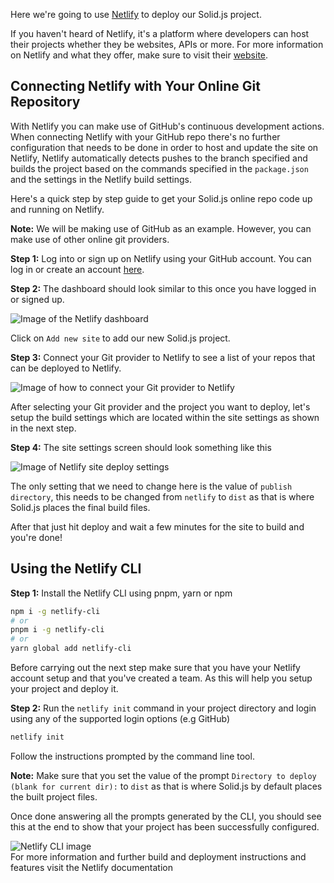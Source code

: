 
<Title>Deploying To Netlify</Title>

Here we're going to use [Netlify](https://netlify.com) to deploy our Solid.js project.

If you haven't heard of Netlify, it's a platform where developers can host their projects whether they be websites, APIs or more. For more information on Netlify and what they offer, make sure to visit their [website](https://netlify.com).

## Connecting Netlify with Your Online Git Repository

With Netlify you can make use of GitHub's continuous development actions. When connecting Netlify with your GitHub repo there's no further configuration that needs to be done in order to host and update the site on Netlify, Netlify automatically detects pushes to the branch specified and builds the project based on the commands specified in the `package.json` and the settings in the Netlify build settings. 

Here's a quick step by step guide to get your Solid.js online repo code up and running on Netlify.

**Note:** We will be making use of GitHub as an example. However, you can make use of other online git providers.

**Step 1:** Log into or sign up on Netlify using your GitHub account. You can log in or create an account [here](https://app.netlify.com).

**Step 2:** The dashboard should look similar to this once you have logged in or signed up. 

<img src="/images/how-to-guides/deployment/netlify-dashboard.png" alt="Image of the Netlify dashboard"/>

Click on `Add new site` to add our new Solid.js project. 

**Step 3:** Connect your Git provider to Netlify to see a list of your repos that can be deployed to Netlify.

<img src="/images/how-to-guides/deployment/netlify-connect-import.png" alt="Image of how to connect your Git provider to Netlify"/>

After selecting your Git provider and the project you want to deploy, let's setup the build settings which are located within the site settings as shown in the next step.

**Step 4:** The site settings screen should look something like this 

<img src="/images/how-to-guides/deployment/netlify-deploy.png" alt="Image of Netlify site deploy settings"/>

The only setting that we need to change here is the value of `publish directory`, this needs to be changed from `netlify` to `dist` as that is where Solid.js places the final build files. 

After that just hit deploy and wait a few minutes for the site to build and you're done!

## Using the Netlify CLI

**Step 1:** Install the Netlify CLI using pnpm, yarn or npm

```bash
npm i -g netlify-cli
# or 
pnpm i -g netlify-cli
# or
yarn global add netlify-cli
```

<Aside>
  Before carrying out the next step make sure that you have your Netlify account setup and that you've created a team. As this will help you setup your project and deploy it.
</Aside>

**Step 2:** Run the `netlify init` command in your project directory and login using any of the supported login options (e.g GitHub)

```bash
netlify init
```

Follow the instructions prompted by the command line tool.

**Note:** Make sure that you set the value of the prompt `Directory to deploy (blank for current dir):` to `dist` as that is where Solid.js by default places the built project files. 

Once done answering all the prompts generated by the CLI, you should see this at the end to show that your project has been successfully configured.

<img src="/images/how-to-guides/deployment/netlify-cli-success.png" alt="Netlify CLI image"/>

<Aside>
  For more information and further build and deployment instructions and features visit the <Link href="https://docs.netlify.com/" target="_blank">Netlify documentation</Link>
</Aside>